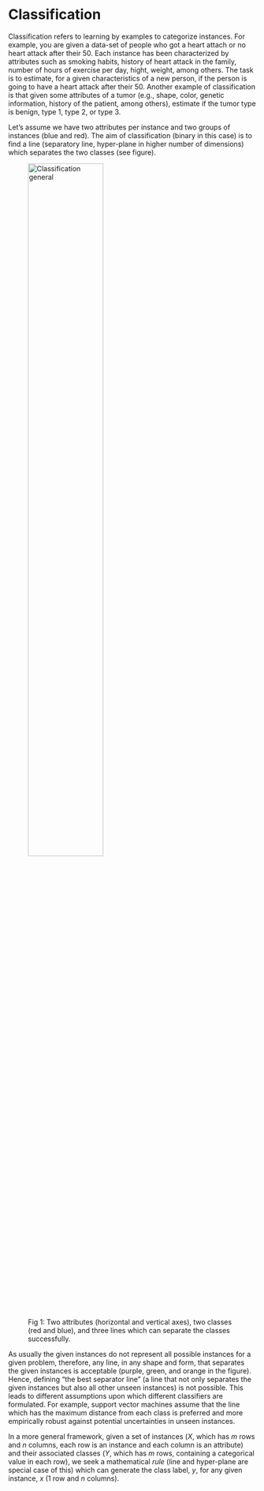 # Classification

Classification refers to learning by examples to categorize instances. For example, you are given a data-set of people who got a heart attach or no heart attack after their 50. Each instance has been characterized by attributes such as smoking habits, history of heart attack in the family, number of hours of exercise per day, hight, weight, among others. The task is to estimate, for a given characteristics of a new person, if the person is going to have a heart attack after their 50. Another example of classification is that given some attributes of a tumor (e.g., shape, color, genetic information, history of the patient, among others), estimate if the tumor type is benign, type 1, type 2, or type 3.    

Let's assume we have two attributes per instance and two groups of instances (blue and red). The aim of classification (binary in this case) is to find a line (separatory line, hyper-plane in higher number of dimensions) which separates the two classes (see figure). 

<figure>
<img src="images/classification/classification.png" alt="Classification general" width="60%" height="60%" align="centre">
<figcaption>Fig 1: Two attributes (horizontal and vertical axes), two classes (red and blue), and three lines which can separate the classes successfully. </figcaption>
</figure>


As usually the given instances do not represent all possible instances for a given problem, therefore, any line, in any shape and form, that separates the given instances is acceptable (purple, green, and orange in the figure). Hence, defining "the best separator line" (a line that not only separates the given instances but also all other unseen instances) is not possible. This leads to different assumptions upon which different classifiers are formulated. For example, support vector machines assume that the line which has the maximum distance from each class is preferred and more empirically robust against potential uncertainties in unseen instances.

In a more general framework, given a set of instances ($X$, which has $m$ rows and $n$ columns, each row is an instance and each column is an attribute) and their associated classes ($Y$, which has $m$ rows, containing a categorical value in each row), we seek a mathematical *rule* (line and hyper-plane are special case of this) which can generate the class label, $y$, for any given instance, $x$ ($1$ row and $n$ columns). 

